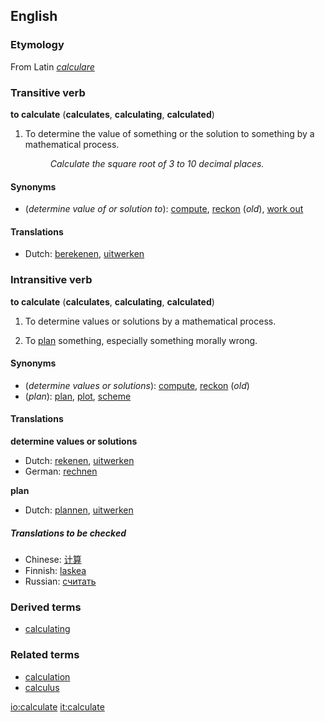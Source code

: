 ==English==
===Etymology===
From Latin ''[[calculare#Latin|calculare]]''

===Transitive verb===
'''to calculate''' ('''calculates''', '''calculating''', '''calculated''')

#<!--DefA-->{{mathematics}} To determine the value of something or the solution to something by a mathematical process.
#:''Calculate the square root of 3 to 10 decimal places.''

====Synonyms====
*<!--DefA-->(''determine value of or solution to''): [[compute]], [[reckon]] (''old''), [[work out]]

====Translations====
*Dutch: [[berekenen]], [[uitwerken]]

===Intransitive verb===
'''to calculate''' ('''calculates''', '''calculating''', '''calculated''')

#<!--DefB-->{{mathematics}} To determine values or solutions by a mathematical process.
#<!--DefC-->To [[plan]] something, especially something morally wrong.

====Synonyms====
*<!--DefB-->(''determine values or solutions''): [[compute]], [[reckon]] (''old'')
*<!--DefC-->(''plan''): [[plan]], [[plot]], [[scheme]]

====Translations====
<!--DefB-->'''determine values or solutions'''
{{top}}
*Dutch: [[rekenen]], [[uitwerken]]
*German: [[rechnen]]
{{mid}}
{{bottom}}

<!--DefC-->'''plan'''
{{top}}
*Dutch: [[plannen]], [[uitwerken]]
{{mid}}
{{bottom}}

=====Translations to be checked=====
<!--Remove this section once all of the translations below have been moved into the tables above.-->
{{checktrans}}

*Chinese: [[计算]]
*Finnish: [[laskea]]
*Russian: [[считать]]

===Derived terms===
*[[calculating]]<!--adjective-->

===Related terms===
*[[calculation]]
*[[calculus]]

[[io:calculate]]
[[it:calculate]]